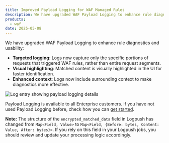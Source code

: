 ```yaml
---
title: Improved Payload Logging for WAF Managed Rules
description: We have upgraded WAF Payload Logging to enhance rule diagnostics and usability.
products:
  - waf
date: 2025-05-08
---
```


We have upgraded WAF Payload Logging to enhance rule diagnostics and usability:

- **Targeted logging**: Logs now capture only the specific portions of requests that triggered WAF rules, rather than entire request segments.
- **Visual highlighting**: Matched content is visually highlighted in the UI for faster identification.
- **Enhanced context**: Logs now include surrounding context to make diagnostics more effective.

![Log entry showing payload logging details](~/assets/images/changelog/waf/2025-05-payload-logging-update.png)

Payload Logging is available to all Enterprise customers. If you have not used Payload Logging before, check how you can [get started](/waf/managed-rules/payload-logging/).

**Note:** The structure of the `encrypted_matched_data` field in Logpush has changed from `Map<Field, Value>` to `Map<Field, {Before: bytes, Content: Value, After: bytes}>`. If you rely on this field in your Logpush jobs, you should review and update your processing logic accordingly.
